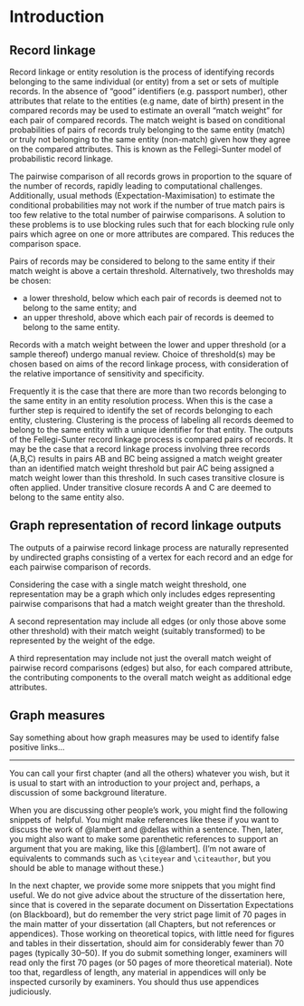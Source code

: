 # Introduction {#intro}

## Record linkage

Record linkage or entity resolution is the process of identifying records belonging to the same individual (or entity) from a set or sets of multiple records. In the absence of "good" identifiers (e.g. passport number), other attributes that relate to the entities (e.g name, date of birth) present in the compared records may be used to estimate an overall "match weight" for each pair of compared records. The match weight is based on conditional probabilities of pairs of records truly belonging to the same entity (match) or truly not belonging to the same entity (non-match) given how they agree on the compared attributes. This is known as the Fellegi-Sunter model of probabilistic record linkage.

The pairwise comparison of all records grows in proportion to the square of the number of records, rapidly leading to computational challenges. Additionally, usual methods (Expectation-Maximisation) to estimate the conditional probabilities may not work if the number of true match pairs is too few relative to the total number of pairwise comparisons. A solution to these problems is to use blocking rules such that for each blocking rule only pairs which agree on one or more attributes are compared. This reduces the comparison space.

Pairs of records may be considered to belong to the same entity if their match weight is above a certain threshold. Alternatively, two thresholds may be chosen:

-   a lower threshold, below which each pair of records is deemed not to belong to the same entity; and
-   an upper threshold, above which each pair of records is deemed to belong to the same entity.

Records with a match weight between the lower and upper threshold (or a sample thereof) undergo manual review. Choice of threshold(s) may be chosen based on aims of the record linkage process, with consideration of the relative importance of sensitivity and specificity.

Frequently it is the case that there are more than two records belonging to the same entity in an entity resolution process. When this is the case a further step is required to identify the set of records belonging to each entity, clustering. Clustering is the process of labeling all records deemed to belong to the same entity with a unique identifier for that entity. The outputs of the Fellegi-Sunter record linkage process is compared pairs of records. It may be the case that a record linkage process involving three records (A,B,C) results in pairs AB and BC being assigned a match weight greater than an identified match weight threshold but pair AC being assigned a match weight lower than this threshold. In such cases transitive closure is often applied. Under transitive closure records A and C are deemed to belong to the same entity also.

## Graph representation of record linkage outputs

The outputs of a pairwise record linkage process are naturally represented by undirected graphs consisting of a vertex for each record and an edge for each pairwise comparison of records.

Considering the case with a single match weight threshold, one representation may be a graph which only includes edges representing pairwise comparisons that had a match weight greater than the threshold.

A second representation may include all edges (or only those above some other threshold) with their match weight (suitably transformed) to be represented by the weight of the edge.

A third representation may include not just the overall match weight of pairwise record comparisons (edges) but also, for each compared attribute, the contributing components to the overall match weight as additional edge attributes.

## Graph measures

Say something about how graph measures may be used to identify false positive 
links...

------------------------------------------------------------------------

You can call your first chapter (and all the others) whatever you wish, but it is usual to start with an introduction to your project and, perhaps, a discussion of some background literature.

When you are discussing other people's work, you might find the following snippets of \LaTeX helpful. You might make references like these if you want to discuss the work of @lambert and @dellas within a sentence. Then, later, you might also want to make some parenthetic references to support an argument that you are making, like this [@lambert]. (I'm not aware of equivalents to commands such as `\citeyear` and `\citeauthor`, but you should be able to manage without these.)

In the next chapter, we provide some more snippets that you might find useful. We do not give advice about the structure of the dissertation here, since that is covered in the separate document on Dissertation Expectations (on Blackboard), but do remember the very strict page limit of 70 pages in the main matter of your dissertation (all Chapters, but not references or appendices). Those working on theoretical topics, with little need for figures and tables in their dissertation, should aim for considerably fewer than 70 pages (typically 30--50). If you do submit something longer, examiners will read only the first 70 pages (or 50 pages of more theoretical material). Note too that, regardless of length, any material in appendices will only be inspected cursorily by examiners. You should thus use appendices judiciously.
